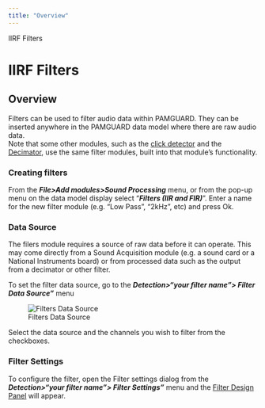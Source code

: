 ```yaml
---
title: "Overview"
---
```

 IIRF Filters  

IIRF Filters
============

Overview
--------

  

Filters can be used to filter audio data within PAMGUARD. They can be inserted anywhere in the PAMGUARD data model where there are raw audio data.  
Note that some other modules, such as the [click detector](../../../detectors/clickDetectorHelp/docs/ClickDetector_clickDetector.html) and the [Decimator](../../decimatorHelp/docs/decimator_decimator.html), use the same filter modules, built into that module's functionality.

  

### Creating filters

From the _**File>Add modules>Sound Processing**_ menu, or from the pop-up menu on the data model display select "_**Filters (IIR and FIR)**_". Enter a name for the new filter module (e.g. "Low Pass", "2kHz", etc) and press Ok.

  

### Data Source

The filers module requires a source of raw data before it can operate. This may come directly from a Sound Acquisition module (e.g. a sound card or a National Instruments board) or from processed data such as the output from a decimator or other filter.

To set the filter data source, go to the _**Detection>"your filter name"> Filter Data Source"**_ menu

  
![Filters Data Source](Images/FiltersDataSource.png)  

Select the data source and the channels you wish to filter from the checkboxes.

### Filter Settings

To configure the filter, open the Filter settings dialog from the _**Detection>"your filter name"> Filter Settings"**_ menu and the [Filter Design Panel](Filters_panel.html) will appear.